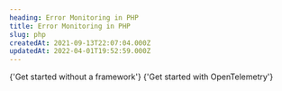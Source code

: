 ```yaml
---
heading: Error Monitoring in PHP
title: Error Monitoring in PHP
slug: php
createdAt: 2021-09-13T22:07:04.000Z
updatedAt: 2022-04-01T19:52:59.000Z
---
```


<DocsCardGroup>
	<DocsCard title="Other" href="../php/other">
		{'Get started without a framework'}
	</DocsCard>
	<DocsCard
		title="PHP OpenTelemetry"
		href="../../7_native-opentelemetry/2_error-monitoring.md"
	>
		{'Get started with OpenTelemetry'}
	</DocsCard>
</DocsCardGroup>
